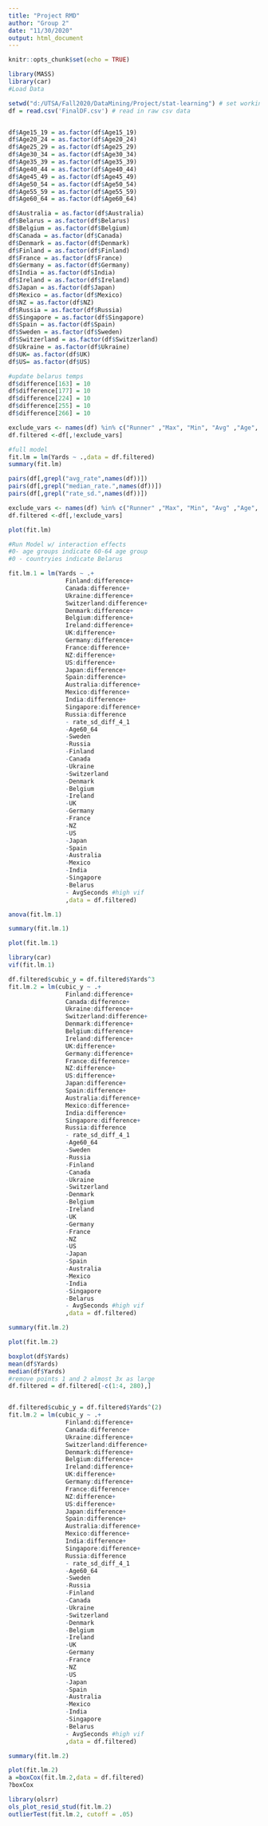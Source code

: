 ```yaml
---
title: "Project RMD"
author: "Group 2"
date: "11/30/2020"
output: html_document
---
```


```r
knitr::opts_chunk$set(echo = TRUE)
```


```r
library(MASS)
library(car)
#Load Data

setwd("d:/UTSA/Fall2020/DataMining/Project/stat-learning") # set working directory
df = read.csv('FinalDF.csv') # read in raw csv data


df$Age15_19 = as.factor(df$Age15_19)
df$Age20_24 = as.factor(df$Age20_24)
df$Age25_29 = as.factor(df$Age25_29)
df$Age30_34 = as.factor(df$Age30_34)
df$Age35_39 = as.factor(df$Age35_39)
df$Age40_44 = as.factor(df$Age40_44)
df$Age45_49 = as.factor(df$Age45_49)
df$Age50_54 = as.factor(df$Age50_54)
df$Age55_59 = as.factor(df$Age55_59)
df$Age60_64 = as.factor(df$Age60_64)

df$Australia = as.factor(df$Australia)
df$Belarus = as.factor(df$Belarus)
df$Belgium = as.factor(df$Belgium)
df$Canada = as.factor(df$Canada)
df$Denmark = as.factor(df$Denmark)
df$Finland = as.factor(df$Finland)
df$France = as.factor(df$France)
df$Germany = as.factor(df$Germany)
df$India = as.factor(df$India)
df$Ireland = as.factor(df$Ireland)
df$Japan = as.factor(df$Japan)
df$Mexico = as.factor(df$Mexico)
df$NZ = as.factor(df$NZ)
df$Russia = as.factor(df$Russia)
df$Singapore = as.factor(df$Singapore)
df$Spain = as.factor(df$Spain)
df$Sweden = as.factor(df$Sweden)
df$Switzerland = as.factor(df$Switzerland)
df$Ukraine = as.factor(df$Ukraine)
df$UK= as.factor(df$UK)
df$US= as.factor(df$US)

#update belarus temps
df$difference[163] = 10 
df$difference[177] = 10 
df$difference[224] = 10 
df$difference[255] = 10 
df$difference[266] = 10

exclude_vars <- names(df) %in% c("Runner" ,"Max", "Min", "Avg" ,"Age", "Team", "X" )
df.filtered <-df[,!exclude_vars]

#full model 
fit.lm = lm(Yards ~ .,data = df.filtered)
summary(fit.lm)

pairs(df[,grepl("avg_rate",names(df))])
pairs(df[,grepl("median_rate.",names(df))])
pairs(df[,grepl("rate_sd.",names(df))])

exclude_vars <- names(df) %in% c("Runner" ,"Max", "Min", "Avg" ,"Age", "Team", "Gen", "X", "Gender")
df.filtered <-df[,!exclude_vars]

plot(fit.lm)

```

```r
#Run Model w/ interaction effects
#0- age groups indicate 60-64 age group
#0 - countryies indicate Belarus

fit.lm.1 = lm(Yards ~ .+
                Finland:difference+
                Canada:difference+
                Ukraine:difference+
                Switzerland:difference+
                Denmark:difference+
                Belgium:difference+
                Ireland:difference+
                UK:difference+
                Germany:difference+
                France:difference+
                NZ:difference+
                US:difference+
                Japan:difference+
                Spain:difference+
                Australia:difference+
                Mexico:difference+
                India:difference+
                Singapore:difference+
                Russia:difference
                - rate_sd_diff_4_1
                -Age60_64                       
                -Sweden
                -Russia
                -Finland
                -Canada
                -Ukraine
                -Switzerland
                -Denmark
                -Belgium
                -Ireland
                -UK
                -Germany
                -France
                -NZ
                -US
                -Japan
                -Spain
                -Australia
                -Mexico
                -India
                -Singapore
                -Belarus
                - AvgSeconds #high vif
                ,data = df.filtered)

anova(fit.lm.1)

summary(fit.lm.1)

plot(fit.lm.1)

library(car)
vif(fit.lm.1)
```
```r
df.filtered$cubic_y = df.filtered$Yards^3
fit.lm.2 = lm(cubic_y ~ .+
                Finland:difference+
                Canada:difference+
                Ukraine:difference+
                Switzerland:difference+
                Denmark:difference+
                Belgium:difference+
                Ireland:difference+
                UK:difference+
                Germany:difference+
                France:difference+
                NZ:difference+
                US:difference+
                Japan:difference+
                Spain:difference+
                Australia:difference+
                Mexico:difference+
                India:difference+
                Singapore:difference+
                Russia:difference
                - rate_sd_diff_4_1
                -Age60_64                       
                -Sweden
                -Russia
                -Finland
                -Canada
                -Ukraine
                -Switzerland
                -Denmark
                -Belgium
                -Ireland
                -UK
                -Germany
                -France
                -NZ
                -US
                -Japan
                -Spain
                -Australia
                -Mexico
                -India
                -Singapore
                -Belarus
                - AvgSeconds #high vif
                ,data = df.filtered)

summary(fit.lm.2)

plot(fit.lm.2)

```
```r
boxplot(df$Yards)
mean(df$Yards)
median(df$Yards)
#remove points 1 and 2 almost 3x as large
df.filtered = df.filtered[-c(1:4, 280),]


df.filtered$cubic_y = df.filtered$Yards^(2)
fit.lm.2 = lm(cubic_y ~ .+
                Finland:difference+
                Canada:difference+
                Ukraine:difference+
                Switzerland:difference+
                Denmark:difference+
                Belgium:difference+
                Ireland:difference+
                UK:difference+
                Germany:difference+
                France:difference+
                NZ:difference+
                US:difference+
                Japan:difference+
                Spain:difference+
                Australia:difference+
                Mexico:difference+
                India:difference+
                Singapore:difference+
                Russia:difference
                - rate_sd_diff_4_1
                -Age60_64                       
                -Sweden
                -Russia
                -Finland
                -Canada
                -Ukraine
                -Switzerland
                -Denmark
                -Belgium
                -Ireland
                -UK
                -Germany
                -France
                -NZ
                -US
                -Japan
                -Spain
                -Australia
                -Mexico
                -India
                -Singapore
                -Belarus
                - AvgSeconds #high vif
                ,data = df.filtered)

summary(fit.lm.2)

plot(fit.lm.2)
a =boxCox(fit.lm.2,data = df.filtered)
?boxCox

library(olsrr)
ols_plot_resid_stud(fit.lm.2)
outlierTest(fit.lm.2, cutoff = .05)

```
```r


```

